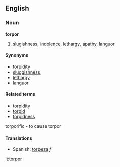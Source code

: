 ==English==

===Noun===
'''torpor'''

# slugishness, indolence, lethargy, apathy, languor

====Synonyms====
*[[torpidity]]
*[[sluggishness]]
*[[lethargy]]
*[[languor]]

====Related terms====
*[[torpidity]]
*[[torpid]]
*[[torpidness]]
torporific - to cause torpor

====Translations====
*Spanish: [[torpeza]] ''f''

[[it:torpor]]
